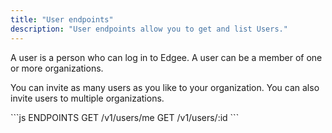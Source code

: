 ```yaml
---
title: "User endpoints"
description: "User endpoints allow you to get and list Users."
---
```


A user is a person who can log in to Edgee. A user can be a member of one or more organizations.

You can invite as many users as you like to your organization. You can also invite users to multiple organizations.


<RequestExample>
```js ENDPOINTS
GET /v1/users/me
GET /v1/users/:id
```
</RequestExample>


<Snippet file="snippet-edgee-sdk.mdx" />
